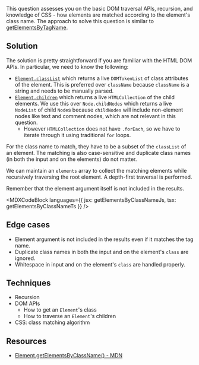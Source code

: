 

This question assesses you on the basic DOM traversal APIs, recursion, and knowledge of CSS - how elements are matched according to the element's class name. The approach to solve this question is similar to [getElementsByTagName](/questions/javascript/get-elements-by-tag-name).

## Solution

The solution is pretty straightforward if you are familiar with the HTML DOM APIs. In particular, we need to know the following:

* [`Element.classList`](https://developer.mozilla.org/en-US/docs/Web/API/Element/classList) which returns a live `DOMTokenList` of class attributes of the element. This is preferred over `className` because `className` is a string and needs to be manually parsed.
* [`Element.children`](https://developer.mozilla.org/en-US/docs/Web/API/Element/children) which returns a live `HTMLCollection` of the child elements. We use this over `Node.childNodes` which returns a live `NodeList` of child `Node`s because `childNodes` will include non-element nodes like text and comment nodes, which are not relevant in this question.
  * However `HTMLCollection` does not have `.forEach`, so we have to iterate through it using traditional `for` loops.

For the class name to match, they have to be a subset of the `classList` of an element. The matching is also case-sensitive and duplicate class names (in both the input and on the elements) do not matter.

We can maintain an `elements` array to collect the matching elements while recursively traversing the root element. A depth-first traversal is performed.

Remember that the element argument itself is not included in the results.

<MDXCodeBlock languages={{ jsx: getElementsByClassNameJs, tsx: getElementsByClassNameTs }} />

## Edge cases

* Element argument is not included in the results even if it matches the tag name.
* Duplicate class names in both the input and on the element's `class` are ignored.
* Whitespace in input and on the element's `class` are handled properly.

## Techniques

* Recursion
* DOM APIs
  * How to get an `Element`'s class
  * How to traverse an `Element`'s children
* CSS: class matching algorithm

## Resources

* [Element.getElementsByClassName() - MDN](https://developer.mozilla.org/en-US/docs/Web/API/Element/getElementsByClassName)
